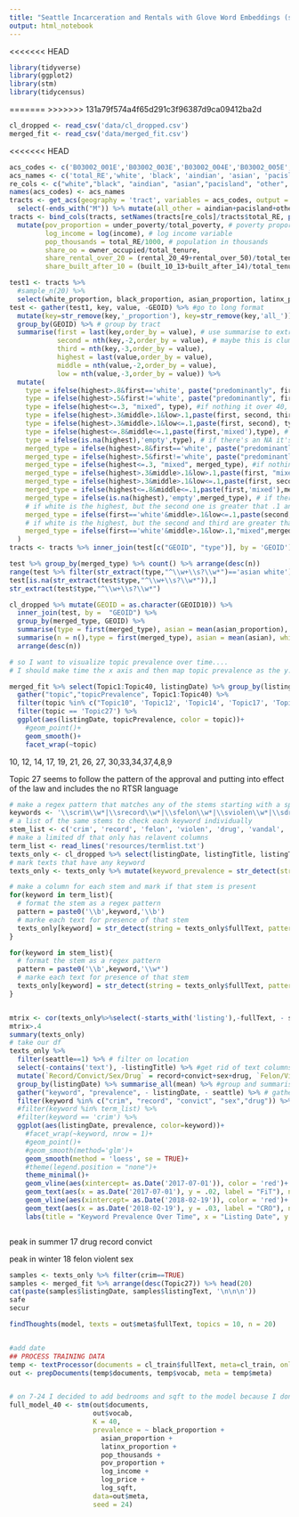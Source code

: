 ```yaml
---
title: "Seattle Incarceration and Rentals with Glove Word Embeddings (sirGloVE)"
output: html_notebook
---
```


<<<<<<< HEAD
```r
library(tidyverse)
library(ggplot2)
library(stm)
library(tidycensus)
```

=======
>>>>>>> 131a79f574a4f65d291c3f96387d9ca09412ba2d

```r
cl_dropped <- read_csv('data/cl_dropped.csv')
merged_fit <- read_csv('data/merged_fit.csv')
```

<<<<<<< HEAD
```r

acs_codes <- c('B03002_001E','B03002_003E','B03002_004E','B03002_005E','B03002_006E','B03002_007E','B03002_009E','B03002_012E','B17001_001E','B17001_002E','B19013_001E', 'B06009_005E','B08015_001E','B25003_001E','B25003_002E','B25003_003E', 'B25032_001E','B25032_020E', 'B25032_021E', 'B25036_001E','B25036_015E','B25036_014E')
acs_names <- c('total_RE','white', 'black', 'aindian', 'asian', 'pacisland', 'other', 'latinx', 'total_poverty', 'under_poverty', 'income', 'col_degree','commute', 'total_tenure', 'owner_occupied', 'rental', 'total_tenure_size', 'rental_20_49','rental_over_50','total_tenure_year', 'built_10_13', 'built_after_14')
re_cols <- c("white","black", "aindian", "asian","pacisland", "other", "latinx", "all_other") # save a vector of race and ethnicity categories
names(acs_codes) <- acs_names
tracts <- get_acs(geography = 'tract', variables = acs_codes, output = 'wide', state = 'WA') %>% #grab census data
  select(-ends_with("M")) %>% mutate(all_other = aindian+pacisland+other) # drop moe columns
tracts <- bind_cols(tracts, setNames(tracts[re_cols]/tracts$total_RE, paste0(re_cols,"_proportion"))) %>% # make racial proportion columns
  mutate(pov_proportion = under_poverty/total_poverty, # poverty proportion variable
         log_income = log(income), # log income variable
         pop_thousands = total_RE/1000, # population in thousands
         share_oo = owner_occupied/total_tenure,
         share_rental_over_20 = (rental_20_49+rental_over_50)/total_tenure,
         share_built_after_10 = (built_10_13+built_after_14)/total_tenure)
```


```r
test1 <- tracts %>% 
  #sample_n(20) %>% 
  select(white_proportion, black_proportion, asian_proportion, latinx_proportion, all_other_proportion, GEOID)
test <- gather(test1, key, value, -GEOID) %>% #go to long format
  mutate(key=str_remove(key,'_proportion'), key=str_remove(key,'all_')) %>% #clean up the key
  group_by(GEOID) %>% # group by tract
  summarise(first = last(key,order_by = value), # use summarise to extract the top three labels and values
            second = nth(key,-2,order_by = value), # maybe this is clumsy but its fast and its after midnight
            third = nth(key,-3,order_by = value), 
            highest = last(value,order_by = value), 
            middle = nth(value,-2,order_by = value), 
            low = nth(value,-3,order_by = value)) %>%
  mutate( 
    type = ifelse(highest>.8&first=='white', paste("predominantly", first), NA), # if the first one is white and over 80, it's predominantly that 
    type = ifelse(highest>.5&first!='white', paste("predominantly", first), type), # if the first one is not white and over 50, it's predominantly that 
    type = ifelse(highest<=.3, "mixed", type), #if nothing it over 40, it's a mixed neighborhood
    type = ifelse(highest>.3&middle>.1&low>.1,paste(first, second, third), type), # if the second and third heighest ar both over 20, it's all three in that order 
    type = ifelse(highest>.3&middle>.1&low<=.1,paste(first, second), type), # if the second is over 20 but the third isn't, we'll just label it with the first two groups,
    type = ifelse(highest<=.8&middle<=.1,paste(first,'mixed'),type), # if the second is below 20 then we'll call label it with the first group and mixed
    type = ifelse(is.na(highest),'empty',type), # if there's an NA it's because the tract proportion divided by zero: an empty tract
    merged_type = ifelse(highest>.8&first=='white', paste("predominantly", first), NA), # if the first one is white and over 80, it's predominantly that 
    merged_type = ifelse(highest>.5&first!='white', paste("predominantly", first), merged_type), # if the first one is not white and over 50, it's predominantly that 
    merged_type = ifelse(highest<=.3, "mixed", merged_type), #if nothing it over 40, it's a mixed neighborhood
    merged_type = ifelse(highest>.3&middle>.1&low>.1,paste(first, "mixed"), merged_type), # if the second and third heighest ar both over 20, it's all three in that order 
    merged_type = ifelse(highest>.3&middle>.1&low<=.1,paste(first, second), merged_type), # if the second is over 20 but the third isn't, we'll just label it with the first two groups,
    merged_type = ifelse(highest<=.8&middle<=.1,paste(first,'mixed'),merged_type), # if the second is below 20 then we'll call label it with the first group and mixed
    merged_type = ifelse(is.na(highest),'empty',merged_type), # if there's an NA it's because the tract proportion divided by zero: an empty tract
    # if white is the highest, but the second one is greater that .1 and the third ISN'T then it should be second first
    merged_type = ifelse(first=='white'&middle>.1&low<=.1,paste(second, first), merged_type),
    # if white is the highest, but the second and third are greater that .1 then it should be mixed
    merged_type = ifelse(first=='white'&middle>.1&low>.1,"mixed",merged_type)
  )
tracts <- tracts %>% inner_join(test[c("GEOID", "type")], by = 'GEOID')
```

```r
test %>% group_by(merged_type) %>% count() %>% arrange(desc(n))
range(test %>% filter(str_extract(type,"^\\w+\\s?\\w*")=='asian white') %>% select(highest), na.rm = TRUE)
test[is.na(str_extract(test$type,"^\\w+\\s?\\w*")),]
str_extract(test$type,"^\\w+\\s?\\w*")

cl_dropped %>% mutate(GEOID = as.character(GEOID10)) %>% 
  inner_join(test, by =  "GEOID") %>% 
  group_by(merged_type, GEOID) %>% 
  summarise(type = first(merged_type), asian = mean(asian_proportion), white = mean(white_proportion), black = mean(black_proportion), latinx = mean(latinx_proportion), other = mean(aindian_proportion+other_proportion+pacisland_proportion)) %>% 
  summarise(n = n(),type = first(merged_type), asian = mean(asian), white = mean(white), black = mean(black), latinx = mean(latinx), other = mean(other)) %>% 
  arrange(desc(n))
```


```r
# so I want to visualize topic prevalence over time....
# I should make time the x axis and then map topic prevalence as the y... take the average for each date and plot it as a dot?

merged_fit %>% select(Topic1:Topic40, listingDate) %>% group_by(listingDate) %>% summarise_all(mean) %>%
  gather("topic","topicPrevalence", Topic1:Topic40) %>%
  filter(topic %in% c("Topic10", 'Topic12', 'Topic14', 'Topic17', 'Topic19', 'Topic21', 'Topic26', 'Topic27', 'Topic30','Topic33','Topic34','Topic37','Topic4','Topic8','Topic9')) %>%
  filter(topic == 'Topic27') %>%
  ggplot(aes(listingDate, topicPrevalence, color = topic))+
    #geom_point()+
    geom_smooth()+
    facet_wrap(~topic)

```
10, 12, 14, 17, 19, 21, 26, 27, 30,33,34,37,4,8,9

Topic 27 seems to follow the pattern of the approval and putting into effect of the law and includes the no RTSR language

```r
# make a regex pattern that matches any of the stems starting with a space
keywords <- '\\scrim\\w*|\\srecord\\w*|\\sfelon\\w*|\\sviolen\\w*|\\sdrug\\w*|\\svandal\\w*|\\ssex\\w*|\\sassault\\w*|\\sconvict\\w*|\\sprior\\w*'
# a list of the same stems to check each keyword individually
stem_list <- c('crim', 'record', 'felon', 'violen', 'drug', 'vandal', 'sex', 'assault', 'convict', 'prior', 'evict', 'safe','secur')
# make a limited df that only has relavent columns
term_list <- read_lines('resources/termlist.txt')
texts_only <- cl_dropped %>% select(listingDate, listingTitle, listingText, seattle) %>% mutate(fullText = paste(listingTitle, listingText))
# mark texts that have any keyword
texts_only <- texts_only %>% mutate(keyword_prevalence = str_detect(string = fullText, pattern = regex(keywords, ignore_case = TRUE)))

# make a column for each stem and mark if that stem is present
for(keyword in term_list){
  # format the stem as a regex pattern
  pattern = paste0('\\b',keyword,'\\b')
  # marke each text for presence of that stem
  texts_only[keyword] = str_detect(string = texts_only$fullText, pattern = regex(pattern, ignore_case = TRUE))
}

for(keyword in stem_list){
  # format the stem as a regex pattern
  pattern = paste0('\\b',keyword,'\\w*')
  # marke each text for presence of that stem
  texts_only[keyword] = str_detect(string = texts_only$fullText, pattern = regex(pattern, ignore_case = TRUE))
}


mtrix <- cor(texts_only%>%select(-starts_with('listing'),-fullText, - seattle))
mtrix>.4
summary(texts_only)
# take our df
texts_only %>% 
  filter(seattle==1) %>% # filter on location
  select(-contains('text'), -listingTitle) %>% #get rid of text columns
  mutate(`Record/Convict/Sex/Drug` = record+convict+sex+drug, `Felon/Violen` = felon+violen) %>% #group some cols
  group_by(listingDate) %>% summarise_all(mean) %>% #group and summarise
  gather("keyword", "prevalence", - listingDate, - seattle) %>% # gather the keywords
  filter(keyword %in% c("crim", "record", "convict", "sex","drug")) %>%
  #filter(keyword %in% term_list) %>%
  #filter(keyword == 'crim') %>%
  ggplot(aes(listingDate, prevalence, color=keyword))+
    #facet_wrap(~keyword, nrow = 1)+
    #geom_point()+
    #geom_smooth(method='glm')+
    geom_smooth(method = 'loess', se = TRUE)+
    #theme(legend.position = "none")+
    theme_minimal()+
    geom_vline(aes(xintercept= as.Date('2017-07-01')), color = 'red')+
    geom_text(aes(x = as.Date('2017-07-01'), y = .02, label = "FiT"), nudge_x = 18)+
    geom_vline(aes(xintercept= as.Date('2018-02-19')), color = 'red')+
    geom_text(aes(x = as.Date('2018-02-19'), y = .03, label = "CRO"), nudge_x = 20)+
    labs(title = "Keyword Prevalence Over Time", x = "Listing Date", y = "Proportion of texts including keyword")



```

peak in summer 17
drug
record
convict

peak in winter 18
felon
violent
sex

```r
samples <- texts_only %>% filter(crim==TRUE)
samples <- merged_fit %>% arrange(desc(Topic27)) %>% head(20)
cat(paste(samples$listingDate, samples$listingText, '\n\n\n'))
safe
secur

findThoughts(model, texts = out$meta$fullText, topics = 10, n = 20)



```

```r

#add date 
## PROCESS TRAINING DATA
temp <- textProcessor(documents = cl_train$fullText, meta=cl_train, onlycharacter = TRUE) 
out <- prepDocuments(temp$documents, temp$vocab, meta = temp$meta)


# on 7-24 I decided to add bedrooms and sqft to the model because I don't think it should treat large adn small expensive units the same
full_model_40 <- stm(out$documents, 
                     out$vocab, 
                     K = 40,
                     prevalence = ~ black_proportion + 
                       asian_proportion + 
                       latinx_proportion + 
                       pop_thousands + 
                       pov_proportion +
                       log_income + 
                       log_price +
                       log_sqft, 
                     data=out$meta,
                     seed = 24)

```


